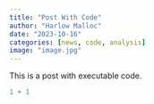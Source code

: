 ```yaml
---
title: "Post With Code"
author: "Harlow Malloc"
date: "2023-10-16"
categories: [news, code, analysis]
image: "image.jpg"
---
```


This is a post with executable code.

```r
1 + 1
```

